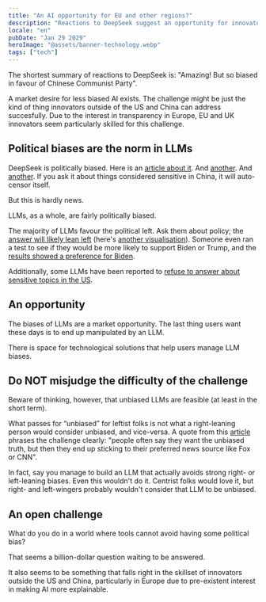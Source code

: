 ```yaml
---
title: "An AI opportunity for EU and other regions?"
description: "Reactions to DeepSeek suggest an opportunity for innovators outside the US and China, especially Europeans, due to pre-existent interest in making AI more explainable."
locale: "en"
pubDate: "Jan 29 2029"
heroImage: "@assets/banner-technology.webp"
tags: ["tech"]
---
```


The shortest summary of reactions to DeepSeek is: "Amazing! But so biased in favour of Chinese Communist Party".

A market desire for less biased AI exists. The challenge might be just the kind of thing innovators outside of the US and China can address succesfully. Due to the interest in transparency in Europe, EU and UK innovators seem particularly skilled for this challenge.

## Political biases are the norm in LLMs
DeepSeek is politically biased. Here is an [article about it](https://waleedk.medium.com/deepseek-is-amazing-and-it-has-a-pro-chinese-bias-78e2fd8e40bb). And [another](https://www.theguardian.com/technology/2025/jan/28/chinese-ai-chatbot-deepseek-censors-itself-in-realtime-users-report). And [another](https://www.euronews.com/next/2025/01/28/chinese-ai-deepseek-censors-sensitive-questions-on-china-when-compared-to-rivals-like-chat). If you ask it about things considered sensitive in China, it will auto-censor itself.

But this is hardly news.

LLMs, as a whole, are fairly politically biased. 

The majority of LLMs favour the political left. Ask them about policy; the [answer will likely lean left](https://davidrozado.substack.com/p/an-analysis-of-ai-political-preferences) (here's [another visualisation](https://davidrozado.substack.com/p/the-political-preferences-of-llms)). Someone even ran a test to see if they would be more likely to support Biden or Trump, and the [results showed a preference for Biden](https://aclanthology.org/2024.emnlp-main.244.pdf).

Additionally, some LLMs have been reported to [refuse to answer about sensitive topics in the US](https://www.wired.com/story/google-and-microsofts-chatbots-refuse-election-questions/).

## An opportunity
The biases of LLMs are a market opportunity. The last thing users want these days is to end up manipulated by an LLM.

There is space for technological solutions that help users manage LLM biases.

## Do NOT misjudge the difficulty of the challenge
Beware of thinking, however, that unbiased LLMs are feasible (at least in the short term).

What passes for “unbiased” for leftist folks is not what a right-leaning person would consider unbiased, and vice-versa. A quote from this [article](https://dailyai.com/2023/08/we-want-unbiased-llms-but-its-impossible-heres-why/) phrases the challenge clearly: "people often say they want the unbiased truth, but then they end up sticking to their preferred news source like Fox or CNN".

In fact, say you manage to build an LLM that actually avoids strong right- or left-leaning biases. Even this wouldn't do it. Centrist folks would love it, but right- and left-wingers probably wouldn't consider that LLM to be unbiased.

## An open challenge
What do you do in a world where tools cannot avoid having some political bias?

That seems a billion-dollar question waiting to be answered.

It also seems to be something that falls right in the skillset of innovators outside the US and China, particularly in Europe due to pre-existent interest in making AI more explainable.